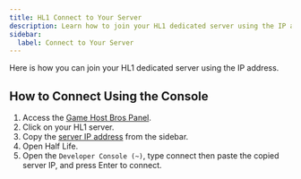 ```yaml
---
title: HL1 Connect to Your Server
description: Learn how to join your HL1 dedicated server using the IP address.
sidebar:
  label: Connect to Your Server
---
```


Here is how you can join your HL1 dedicated server using the IP address.

## How to Connect Using the Console

1. Access the [Game Host Bros Panel](https://panel.gamehostbros.com/).
2. Click on your HL1 server.
3. Copy the [server IP address](https://www.youtube.com/watch?v=Ap7DtDF-wYg) from the sidebar.
4. Open Half Life.
5. Open the `Developer Console (~)`, type connect then paste the copied server IP, and press Enter to connect.